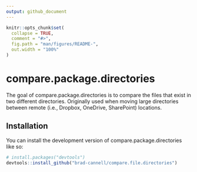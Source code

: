 ```yaml
---
output: github_document
---
```


<!-- README.md is generated from README.Rmd. Please edit that file -->

```r
knitr::opts_chunk$set(
  collapse = TRUE,
  comment = "#>",
  fig.path = "man/figures/README-",
  out.width = "100%"
)
```

# compare.package.directories

<!-- badges: start -->
<!-- badges: end -->

The goal of compare.package.directories is to compare the files that exist in two different directories. Originally used when moving large directories between remote (i.e., Dropbox, OneDrive, SharePoint) locations.

## Installation

You can install the development version of compare.package.directories like so:

``` r
# install.packages("devtools")
devtools::install_github("brad-cannell/compare.file.directories")
```

